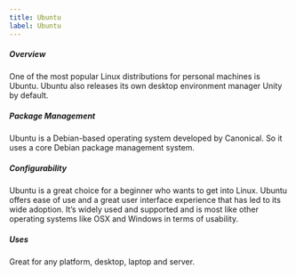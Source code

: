 ```yaml
---
title: Ubuntu
label: Ubuntu
---
```


<h5>Overview</h5>
<p>
  One of the most popular Linux distributions for personal machines is Ubuntu.
  Ubuntu also releases its own desktop environment manager Unity by default.
</p>

<h5>Package Management</h5>
<p>
  Ubuntu is a Debian-based operating system developed by Canonical. So it uses a
  core Debian package management system.
</p>

<h5>Configurability</h5>
<p>
  Ubuntu is a great choice for a beginner who wants to get into Linux. Ubuntu
  offers ease of use and a great user interface experience that has led to its
  wide adoption. It’s widely used and supported and is most like other operating
  systems like OSX and Windows in terms of usability.
</p>

<h5>Uses</h5>
<p>Great for any platform, desktop, laptop and server.</p>
